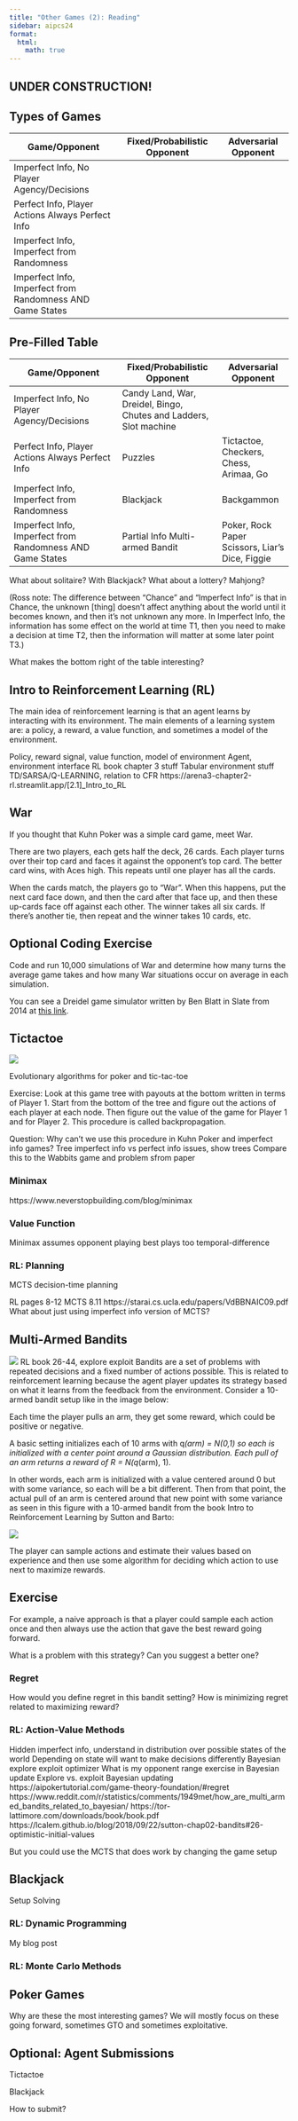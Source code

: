 ```yaml
---
title: "Other Games (2): Reading"
sidebar: aipcs24
format:
  html:
    math: true
---
```

## UNDER CONSTRUCTION! 

## Types of Games

| Game/Opponent     | Fixed/Probabilistic Opponent | Adversarial Opponent | 
|------------|-----------|--------|
| Imperfect Info, No Player Agency/Decisions      |           |
| Perfect Info, Player Actions Always Perfect Info     |  |
| Imperfect Info, Imperfect from Randomness     |   |
| Imperfect Info, Imperfect from Randomness AND Game States    |   |

:::{.callout-tip collapse="true"  appearance="minimal"}
## Pre-Filled Table

| Game/Opponent     | Fixed/Probabilistic Opponent | Adversarial Opponent | 
|------------|-----------|--------|
| Imperfect Info, No Player Agency/Decisions      | Candy Land, War, Dreidel, Bingo, Chutes and Ladders, Slot machine          |
| Perfect Info, Player Actions Always Perfect Info     | Puzzles  | Tictactoe, Checkers, Chess, Arimaa, Go |
| Imperfect Info, Imperfect from Randomness     | Blackjack   | Backgammon |
| Imperfect Info, Imperfect from Randomness AND Game States    | Partial Info Multi-armed Bandit   | Poker, Rock Paper Scissors, Liar’s Dice, Figgie |

:::

What about solitaire? With Blackjack?
What about a lottery? 
Mahjong?

(Ross note: The difference between “Chance” and “Imperfect Info” is that in Chance, the unknown [thing] doesn’t affect anything about the world until it becomes known, and then it’s not unknown any more. In Imperfect Info, the information has some effect on the world at time T1, then you need to make a decision at time T2, then the information will matter at some later point T3.)

What makes the bottom right of the table interesting?


## Intro to Reinforcement Learning (RL)
The main idea of reinforcement learning is that an agent learns by interacting with its environment. The main elements of a learning system are: a policy, a reward, a value function, and sometimes a model of the environment.

Policy, reward signal, value function, model of environment
Agent, environment interface RL book chapter 3 stuff
Tabular environment stuff
TD/SARSA/Q-LEARNING, relation to CFR
https://arena3-chapter2-rl.streamlit.app/[2.1]_Intro_to_RL


## War
If you thought that Kuhn Poker was a simple card game, meet War. 

There are two players, each gets half the deck, 26 cards. Each player turns over their top card and faces it against the opponent's top card. The better card wins, with Aces high. This repeats until one player has all the cards. 

When the cards match, the players go to “War”. When this happens, put the next card face down, and then the card after that face up, and then these up-cards face off against each other. The winner takes all six cards. If there’s another tie, then repeat and the winner takes 10 cards, etc. 

:::{.callout-note  appearance="minimal"}
## Optional Coding Exercise
Code and run 10,000 simulations of War and determine how many turns the average game takes and how many War situations occur on average in each simulation.

:::

You can see a Dreidel game simulator written by Ben Blatt in Slate from 2014 at [this link](https://www.slate.com/articles/life/holidays/2014/12/rules_of_dreidel_the_hannukah_game_is_way_too_slow_let_s_speed_it_up.html). 

## Tictactoe 
![](assets/backprop.png)

Evolutionary algorithms for poker and tic-tac-toe

Exercise: Look at this game tree with payouts at the bottom written in terms of Player 1. Start from the bottom of the tree and figure out the actions of each player at each node. Then figure out the value of the game for Player 1 and for Player 2. This procedure is called backpropagation. 

Question: Why can’t we use this procedure in Kuhn Poker and imperfect info games? 
Tree imperfect info vs perfect info issues, show trees
Compare this to the Wabbits game and problem sfrom paper 

### Minimax
https://www.neverstopbuilding.com/blog/minimax

### Value Function
Minimax assumes opponent playing best plays too
temporal-difference

### RL: Planning
MCTS decision-time planning

RL pages 8-12
MCTS 8.11
https://starai.cs.ucla.edu/papers/VdBBNAIC09.pdf 
What about just using imperfect info version of MCTS? 

## Multi-Armed Bandits
![](assets/10bandits.png)
RL book 26-44, explore exploit 
Bandits are a set of problems with repeated decisions and a fixed number of actions possible. This is related to reinforcement learning because the agent player updates its strategy based on what it learns from the feedback from the environment. Consider a 10-armed bandit setup like in the image below: 

Each time the player pulls an arm, they get some reward, which could be positive or negative. 

A basic setting initializes each of 10 arms with q*(arm) = N(0,1) so each is initialized with a center point around a Gaussian distribution. Each pull of an arm returns a reward of R = N(q*(arm), 1). 

In other words, each arm is initialized with a value centered around 0 but with some variance, so each will be a bit different. Then from that point, the actual pull of an arm is centered around that new point with some variance as seen in this figure with a 10-armed bandit from the book Intro to Reinforcement Learning by Sutton and Barto:

![](assets/banditdist.png)

The player can sample actions and estimate their values based on experience and then use some algorithm for deciding which action to use next to maximize rewards. 

:::{.callout-note  appearance="minimal"}
## Exercise

For example, a naive approach is that a player could sample each action once and then always use the action that gave the best reward going forward.  

What is a problem with this strategy? Can you suggest a better one? 

:::



### Regret
How would you define regret in this bandit setting? 
How is minimizing regret related to maximizing reward? 



### RL: Action-Value Methods
Hidden imperfect info, understand in distribution over possible states of the world
Depending on state will want to make decisions differently 
Bayesian explore exploit optimizer 
What is my opponent range exercise in Bayesian update
Explore vs. exploit
Bayesian updating
https://aipokertutorial.com/game-theory-foundation/#regret
https://www.reddit.com/r/statistics/comments/1949met/how_are_multi_armed_bandits_related_to_bayesian/ 
https://tor-lattimore.com/downloads/book/book.pdf 
https://lcalem.github.io/blog/2018/09/22/sutton-chap02-bandits#26-optimistic-initial-values 

But you could use the MCTS that does work by changing the game setup


## Blackjack
Setup
Solving


### RL: Dynamic Programming
My blog post


### RL: Monte Carlo Methods

## Poker Games
Why are these the most interesting games? We will mostly focus on these going forward, sometimes GTO and sometimes exploitative. 

## Optional: Agent Submissions
Tictactoe

Blackjack

How to submit?
